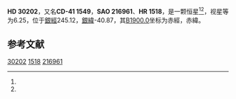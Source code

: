 {{Starbox begin
| name = HD 30202
}}
{{Starbox observe
| epoch = [[J2000.0|J2000.0]]
| constell = {{星座名待查}}<ref name=SIMBAD>{{cite web
 | url=http://simbad.u-strasbg.fr/simbad/sim-id?Ident=HR+1518
 | title=Pulsating variable Star
 | publisher=Centre de Données astronomiques de Strasbourg
 | work=SIMBAD
 | accessdate=2012-07-13
 | archive-date=2020-12-02
 | archive-url=https://web.archive.org/web/20201202051306/http://simbad.u-strasbg.fr/simbad/sim-id?Ident=HR+1518
 | dead-url=no
 }}</ref><ref name=DATA>{{cite web
 | url=http://vizier.u-strasbg.fr/viz-bin/VizieR-5?-out.add=.&-source=5050&-corr=PK=HR&-out.max=9999&HR=1518
 | title=VizieR Detailed Page
 | accessdate=2012-07-13
 | archive-date=2016-03-04
 | archive-url=https://web.archive.org/web/20160304230956/http://vizier.u-strasbg.fr/viz-bin/VizieR-5?-out.add=.&-source=5050&-corr=PK=HR&-out.max=9999&HR=1518
 | dead-url=no
 }}</ref>
| 星官 = 
| ra = {{RA|4|43|44.2}}<ref name=SIMBAD /><ref name=DATA />
| dec = {{DEC|-41|3|53}}<ref name=SIMBAD /><ref name=DATA />
| appmag_v = 6.25<ref name=SIMBAD /><ref name=DATA />
}}
{{Starbox character
| class = K3-4III<ref name=SIMBAD /><ref name=DATA />
| b-v = 1.46<ref name=SIMBAD /><ref name=DATA />
| u-b = 1.78<ref name=SIMBAD /><ref name=DATA />
| r-i = <ref name=SIMBAD /><ref name=DATA />
| variable = 
}}
{{Starbox astrometry
| radial_v = 1.78
| prop_mo_ra = -4
| parallax = 
| p_error = 
}}
{{Starbox catalog
| names =CD-41 1549，[[SAO星表|SAO]] 216961，[[HD星表|HD]] 30202，[[HR星表|HR]] 1518}}
{{Starbox reference |Simbad=HR+1518}}
{{Starbox end}}

'''HD 30202'''，又名'''CD-41 1549'''，'''SAO 216961'''、'''HR 1518'''，是一颗恒星<ref name=SIMBAD /><ref name=DATA />，视星等为6.25，位于[[銀道座標系|銀經]]245.12，[[銀道座標系|銀緯]]-40.87，其[[B1900.0|B1900.0]]坐标为赤經{{RA|4|40|26.9}}，赤緯{{DEC|-41|-40.87|3}}。

== 参考文献 ==
{{reflist}}

{{star-stub}}

[[Category:HD和HDE天體|30202]]
[[Category:HR天體|1518]]
[[Category:SAO天體|216961]]